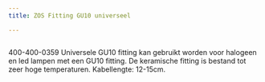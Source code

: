 ```yaml
---
title: ZOS Fitting GU10 universeel

---
```



<Image src={imageProduct} width={imageProduct.width} alt="" />


400-400-0359
Universele GU10 fitting kan gebruikt worden voor halogeen en led lampen met een GU10 fitting. De keramische fitting is bestand tot zeer hoge temperaturen.
Kabellengte: 12-15cm.

